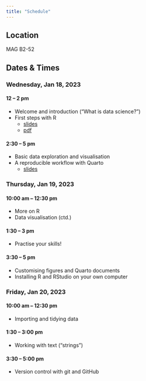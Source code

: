 ```yaml
---
title: "Schedule"
---
```


## Location

MAG B2-52

## Dates & Times

### Wednesday, Jan 18, 2023

#### 12 -- 2 pm

-   Welcome and introduction ("What is data science?")
-   First steps with R
    -   [slides](slides/d01_01_welcome.html){target="_blank"}
    -   [pdf](slides/d01_01_welcome.pdf){target="_blank"}

#### 2:30 -- 5 pm

-   Basic data exploration and visualisation
-   A reproducible workflow with Quarto
    -   [slides](slides/d01_02_basic_data_exploration.pdf)

### Thursday, Jan 19, 2023

#### 10:00 am -- 12:30 pm

-   More on R
-   Data visualisation (ctd.)

#### 1:30 -- 3 pm

-   Practise your skills!

#### 3:30 -- 5 pm

-   Customising figures and Quarto documents
-   Installing R and RStudio on your own computer

### Friday, Jan 20, 2023

#### 10:00 am -- 12:30 pm

-   Importing and tidying data

#### 1:30 -- 3:00 pm

-   Working with text ("strings")

#### 3:30 -- 5:00 pm

-   Version control with git and GitHub

